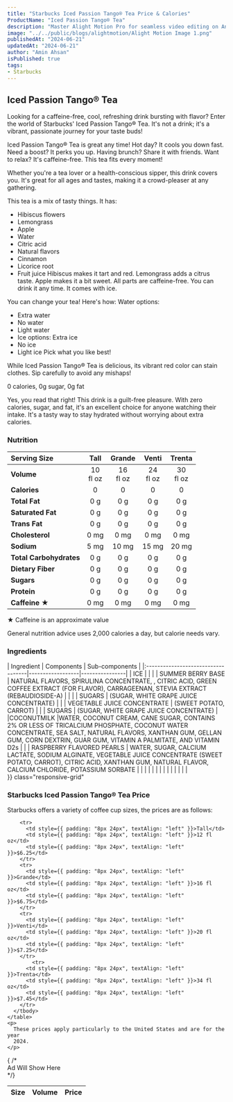 ```yaml
---
title: "Starbucks Iced Passion Tango® Tea Price & Calories"
ProductName: "Iced Passion Tango® Tea" 
description: "Master Alight Motion Pro for seamless video editing on Android, iOS, and Tablets with our ultimate guide, unlocking advanced features and elevating your skills in 2024!"
image: "../../public/blogs/alightmotion/Alight Motion Image 1.png"
publishedAt: "2024-06-21"
updatedAt: "2024-06-21"
author: "Amin Ahsan"
isPublished: true
tags:
- Starbucks
---
```



## Iced Passion Tango® Tea 

Looking for a caffeine-free, cool, refreshing drink bursting with flavor? Enter the world of Starbucks' Iced Passion Tango® Tea. It's not a drink; it's a vibrant, passionate journey for your taste buds!

Iced Passion Tango® Tea is great any time! Hot day? It cools you down fast. Need a boost? It perks you up. Having brunch? Share it with friends. Want to relax? It's caffeine-free. This tea fits every moment!

Whether you're a tea lover or a health-conscious sipper, this drink covers you. It's great for all ages and tastes, making it a crowd-pleaser at any gathering.


This tea is a mix of tasty things. It has:
- Hibiscus flowers
- Lemongrass
- Apple
- Water
- Citric acid
- Natural flavors
- Cinnamon
- Licorice root
- Fruit juice
Hibiscus makes it tart and red. Lemongrass adds a citrus taste. Apple makes it a bit sweet. All parts are caffeine-free. You can drink it any time. It comes with ice.

You can change your tea! Here's how:
Water options:
- Extra water
- No water
- Light water
- Ice options:
Extra ice
- No ice
- Light ice
Pick what you like best!

While Iced Passion Tango® Tea is delicious, its vibrant red color can stain clothes. Sip carefully to avoid any mishaps!

0 calories, 0g sugar, 0g fat

Yes, you read that right! This drink is a guilt-free pleasure. With zero calories, sugar, and fat, it's an excellent choice for anyone watching their intake. It's a tasty way to stay hydrated without worrying about extra calories.

### Nutrition

|  Serving Size	            | Tall           | Grande        | Venti   | Trenta    |
|:--------------------------|:--------------:|:-----------:|:--------:|:--------:|
| **Volume**                | 10 <br/> fl oz | 16 <br/> fl oz |  24 <br/> fl oz | 30 <br/> fl oz |
| **Calories**              | 0              | 0          | 0       | 0       |
| **Total Fat**             | 0 g            | 0 g         | 0 g      | 0 g      |
| **Saturated Fat**         | 0 g            | 0 g         | 0 g      | 0 g      |
| **Trans Fat**             | 0 g            | 0 g         | 0 g      | 0 g      |
| **Cholesterol**           | 0 mg           | 0 mg        | 0 mg     | 0 mg     |
| **Sodium**                | 5 mg           | 10 mg       | 15 mg    | 20 mg    | 
| **Total Carbohydrates**   | 0 g            | 0 g         | 0 g      | 0 g      |
| **Dietary Fiber**         | 0 g            | 0 g         | 0 g      | 0 g      |
| **Sugars**                | 0 g            | 0 g         | 0 g      | 0 g      |
| **Protein**               | 0 g            | 0 g         | 0 g      | 0 g      |
| **Caffeine ★**            | 0 mg          | 0 mg      | 0 mg   | 0 mg   |

★ Caffeine is an approximate value

General nutrition advice uses 2,000 calories a day, but calorie needs vary.


  ### Ingredients
<div style={{ overflowX: "scroll", fontSize: "14px" }}>
  | Ingredient                         | Components       | Sub-components |
  |:-----------------------------------|------------------|----------------|
  |  ICE                               |                  |                | 
  | SUMMER BERRY BASE                  |  NATURAL FLAVORS, SPIRULINA CONCENTRATE,  , CITRIC ACID, GREEN COFFEE EXTRACT (FOR FLAVOR), CARRAGEENAN, STEVIA EXTRACT (REBAUDIOSIDE-A)                 |                | 
  |                                   | SUGARS                | (SUGAR, WHITE GRAPE JUICE CONCENTRATE)               | 
  |                                   | VEGETABLE JUICE CONCENTRATE                | (SWEET POTATO, CARROT)               | 
  |                                   | SUGARS                | (SUGAR, WHITE GRAPE JUICE CONCENTRATE)               | 
  |COCONUTMILK                         |WATER, COCONUT CREAM, CANE SUGAR, CONTAINS 2% OR LESS OF TRICALCIUM PHOSPHATE, COCONUT WATER CONCENTRATE, SEA SALT, NATURAL FLAVORS, XANTHAN GUM, GELLAN GUM, CORN DEXTRIN, GUAR GUM, VITAMIN A PALMITATE, AND VITAMIN D2s                  |                | 
  | RASPBERRY FLAVORED PEARLS          | WATER, SUGAR, CALCIUM LACTATE, SODIUM ALGINATE, VEGETABLE JUICE CONCENTRATE (SWEET POTATO, CARROT), CITRIC ACID, XANTHAN GUM, NATURAL FLAVOR, CALCIUM CHLORIDE, POTASSIUM SORBATE                 |                | 
  |                                    |                  |                | 
  |                                    |                  |                | 
  |                                    |                  |                | 
</div>


<style jsx>{`
  @media (min-width: 768px) {
    .responsive-grid {
      display: grid;
      grid-template-columns: 1fr 1fr;
    }
  }
`}</style>

<div
  style={{
    backgroundColor: "#cee3de",
    borderLeft: "3px solid #0c7556",
    padding: "30px",
    display: "grid",
        height: "fit-content",

  }}
  class="responsive-grid"
>
  <div >
    <h3>Starbucks Iced Passion Tango® Tea Price</h3>
    <p>
      Starbucks offers a variety of coffee cup sizes, the prices are as follows:
    </p>
    <table
      style={{
        backgroundColor: "white",
        width: "100%",
        padding: "50px",
        borderCollapse: "collapse",
        borderRadius: "13px",
      }}
    >
      <thead>
        <tr>
          <th style={{ padding: "8px 24px", textAlign: "left" }}>Size</th>
          <th style={{ padding: "8px 24px", textAlign: "left" }}>Volume</th>
          <th style={{ padding: "8px 24px", textAlign: "left" }}>Price</th>
        </tr>
      </thead>
      <tbody>

        <tr>
          <td style={{ padding: "8px 24px", textAlign: "left" }}>Tall</td>
          <td style={{ padding: "8px 24px", textAlign: "left" }}>12 fl oz</td>
          <td style={{ padding: "8px 24px", textAlign: "left" }}>$6.25</td>
        </tr>
        <tr>
          <td style={{ padding: "8px 24px", textAlign: "left" }}>Grande</td>
          <td style={{ padding: "8px 24px", textAlign: "left" }}>16 fl oz</td>
          <td style={{ padding: "8px 24px", textAlign: "left" }}>$6.75</td>
        </tr>
        <tr>
          <td style={{ padding: "8px 24px", textAlign: "left" }}>Venti</td>
          <td style={{ padding: "8px 24px", textAlign: "left" }}>20 fl oz</td>
          <td style={{ padding: "8px 24px", textAlign: "left" }}>$7.25</td>
        </tr>
            <tr>
          <td style={{ padding: "8px 24px", textAlign: "left" }}>Trenta</td>
          <td style={{ padding: "8px 24px", textAlign: "left" }}>34 fl oz</td>
          <td style={{ padding: "8px 24px", textAlign: "left" }}>$7.45</td>
        </tr>
      </tbody>
    </table>
    <p>
      These prices apply particularly to the United States and are for the year
      2024.
    </p>
  </div>
  {  /* <div>Ad Will Show Here</div> */}
  <div></div>
</div>
